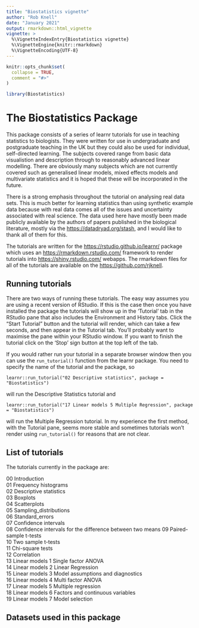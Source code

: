 ---
title: "Biostatistics vignette"
author: "Rob Knell"
date: "January 2021"
output: rmarkdown::html_vignette
vignette: >
  %\VignetteIndexEntry{Biostatistics vignette}
  %\VignetteEngine{knitr::rmarkdown}
  %\VignetteEncoding{UTF-8}
---

```{r, include = FALSE}
knitr::opts_chunk$set(
  collapse = TRUE,
  comment = "#>"
)
```

```{r setup, echo = FALSE}
library(Biostatistics)
```

# The Biostatistics Package

This package consists of a series of learnr tutorials for use in teaching statistics to biologists. They were written for use in undergraduate and postgraduate teaching in the UK but they could also be used for individual, self-directed learning. The subjects covered range from basic data visualistion and description through to reasonably advanced linear modelling. There are obviously many subjects which are not currently covered such as generalised linear models, mixed effects models and multivariate statistics and it is hoped that these will be incorporated in the future.

There is a strong emphasis throughout the tutorial on analysing real data sets. This is much better for learning statistics than using synthetic example data because with real data comes all of the issues and uncertainty associated with real science. The data used here have mostly been made publicly available by the authors of papers published in the biological literature, mostly via the [https://datadryad.org/stash](Dryad data repository), and I would like to thank all of them for this.

The tutorials are written for the [https://rstudio.github.io/learnr/](learnr) package which uses an [https://rmarkdown.rstudio.com/](rmarkdown) framework to render tutorials into [https://shiny.rstudio.com/](shiny) webapps. The rmarkdown files for all of the tutorials are available on the [https://github.com/rjknell](author's github page).

## Running tutorials

There are two ways of running these tutorials. The easy way assumes you are using a recent version of RStudio. If this is the case then once you have installed the package the tutorials will show up in the 'Tutorial' tab in the RStudio pane that also includes the Environment and History tabs. Click the "Start Tutorial" button and the tutorial will render, which can take a few seconds, and then appear in the Tutorial tab. You'll probably want to maximise the pane within your RStudio window. If you want to finish the tutorial click on the 'Stop' sign button at the top left of the tab.

If you would rather run your tutorial in a separate browser window then you can use the `run_tutorial()` function from the learnr package. You need to specify the name of the tutorial and the package, so 

`learnr::run_tutorial("02 Descriptive statistics", package = "Biostatistics")`

will run the Descriptive Statistics tutorial and 

`learnr::run_tutorial("17 Linear models 5 Multiple Regression", package = "Biostatistics")`

will run the Multiple Regression tutorial. In my experience the first method, with the Tutorial pane, seems more stable and sometimes tutorials won't render using `run_tutorial()` for reasons that are not clear.

## List of tutorials

The tutorials currently in the package are:

00 Introduction                                             
01 Frequency histograms                                     
02 Descriptive statistics                                   
03 Boxplots                                                 
04 Scatterplots                                             
05 Sampling_distributions                                   
06 Standard_errors                                          
07 Confidence intervals                                     
08 Confidence intervals for the difference between two means
09 Paired-sample t-tests                                    
10 Two sample t-tests                                       
11 Chi-square tests                                         
12 Correlation                                              
13 Linear models 1 Single factor ANOVA                      
14 Linear models 2 Linear Regression                        
15 Linear models 3 Model assumptions and diagnostics        
16 Linear models 4 Multi factor ANOVA                       
17 Linear models 5 Multiple regression                      
18 Linear models 6 Factors and continuous variables         
19 Linear models 7 Model selection

## Datasets used in this package
